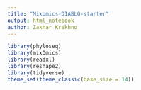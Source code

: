 ```yaml
---
title: "Mixomics-DIABLO-starter"
output: html_notebook
author: Zakhar Krekhno
---
```


```r
library(phyloseq)
library(mixOmics)
library(readxl)
library(reshape2)
library(tidyverse)
theme_set(theme_classic(base_size = 14))
```


```r

```

